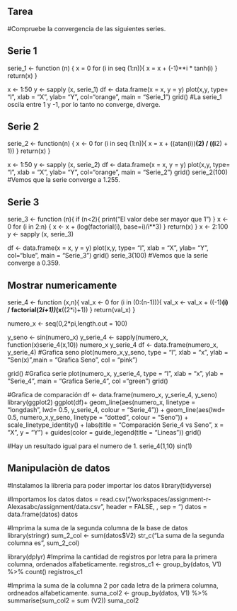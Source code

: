 ## Tarea

#Compruebe la convergencia de las siguientes series.

## Serie 1
serie_1 <- function (n) {
  x = 0
  for (i in seq (1:n)){
    x = x + (-1)**i * tanh(i)
  }    
return(x)
}

x <- 1:50
y <- sapply (x, serie_1)
df <- data.frame(x = x, y = y)
plot(x,y, type= "l", xlab = "X", ylab= "Y", col="orange", main = "Serie_1")
grid()
#La serie_1 oscila entre 1 y -1, por lo tanto no converge, diverge.

## Serie 2
serie_2 <- function(n) {
  x <- 0
  for (i in seq (1:n)){
    x = x + ((atan(i))**(2) / ((i**2) + 1))
  }
  return(x)
}

x <- 1:50
y <- sapply (x, serie_2)
df <- data.frame(x = x, y = y)
plot(x,y, type= "l", xlab = "X", ylab= "Y", col="orange", main = "Serie_2")
grid()
serie_2(100)
#Vemos que la serie converge a 1.255.

## Serie 3
serie_3 <- function (n){
  if (n<2){
    print("El valor debe ser mayor que 1")
  }
  x <- 0
  for (i in 2:n) {
    x <- x + (log(factorial(i), base=i)/i**3)
  }
  return(x)
}
x <- 2:100
y <- sapply (x, serie_3)

df <- data.frame(x = x, y = y)
plot(x,y, type= "l", xlab = "X", ylab= "Y", col="blue", main = "Serie_3")
grid()
serie_3(100)
#Vemos que la serie converge a 0.359.

## Mostrar numericamente
serie_4 <- function (x,n){
  val_x <- 0
  for (i in (0:(n-1))){
    val_x <- val_x + ((-1)**(i) / factorial(2*i+1))*(x**((2*i)+1))
  }
  return(val_x)
}

numero_x <- seq(0,2*pi,length.out = 100)

y_seno <- sin(numero_x)
y_serie_4 <- sapply(numero_x, function(x)serie_4(x,10))
numero_x
y_serie_4
df <- data.frame(numero_x, y_serie_4)
#Grafica seno 
plot(numero_x,y_seno, type = "l", xlab = "x", ylab = "Sen(x)",main = "Grafica Seno", col = "pink")

grid()
#Grafica serie
plot(numero_x, y_serie_4, type = "l", xlab = "x", ylab = "Serie_4", main = "Grafica Serie_4", col ="green")
grid()

#Grafica de comparación
df <- data.frame(numero_x, y_serie_4, y_seno)
library(ggplot2)
ggplot(df)+ geom_line(aes(numero_x, linetype = "longdash", lwd= 0.5, y_serie_4,  colour = "Serie_4")) + geom_line(aes(lwd= 0.5, numero_x,y_seno, linetype = "dotted", colour = "Seno")) + scale_linetype_identity() + labs(title = "Comparación Serie_4 vs Seno", x = "X", y = "Y") + guides(color = guide_legend(title = "Lineas"))
grid()

#Hay un resultado igual para el numero de 1.
serie_4(1,10)
sin(1)

## Manipulaciòn de datos
#Instalamos la libreria para poder importar los datos
library(tidyverse)

#Importamos los datos
datos = read.csv("/workspaces/assignment-r-Alexasabc/assignment/data.csv", header = FALSE, , sep = "\t")
datos = data.frame(datos)
datos

#Imprima la suma de la segunda columna de la base de datos
library(stringr)
sum_2_col <- sum(datos$V2)
str_c("La suma de la segunda columna es ", sum_2_col)

library(dplyr)
#Imprima la cantidad de registros por letra para la primera columna, ordenados alfabeticamente.
registros_c1 <- group_by(datos, V1) %>% 
  count()
registros_c1

#Imprima la suma de la columna 2 por cada letra de la primera columna, ordneados alfabeticamente.
suma_col2 <- group_by(datos, V1) %>% 
  summarise(sum_col2 = sum (V2))
suma_col2


